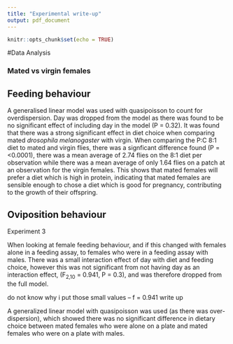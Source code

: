 ```yaml
---
title: "Experimental write-up"
output: pdf_document
---
```


```r
knitr::opts_chunk$set(echo = TRUE)
```


#Data Analysis 

### Mated vs virgin females

## Feeding behaviour 
A generalised linear model was used with quasipoisson to count for overdispersion. Day was dropped from the model as there was found to be no significant effect of including day in the model (P = 0.32). 
It was found that there was a strong significant effect in diet choice when comparing mated *drosophila melanogaster* with virgin. When comparing the P:C 8:1 diet to mated and virgin flies, there was a signficant difference found (P = <0.0001), there was a mean average of 2.74 flies on the 8:1 diet per observation while there was a mean average of only 1.64 flies on a patch at an observation for the virgin females. This shows that mated females will prefer a diet which is high in protein, indicating that mated females are sensible enough to chose a diet which is good for pregnancy, contributing to the growth of their offspring. 

## Oviposition behaviour 





Experiment 3 

When looking at female feeding behaviour, and if this changed with females alone in a feeding assay, to females who were in a feeding assay with males. There was a small interaction effect of day with diet and feeding choice, however this was not significant from not having day as an interaction effect, (F~2,10~ = 0.941, P = 0.3), and was therefore dropped from the full model. 

do not know why i put those small values -- f = 0.941
write up 

A generalized linear model with quasipoisson was used (as there was over-dispersion), which showed there was no significant difference in dietary choice between mated females who were alone on a plate and mated females who were on a plate with males. 